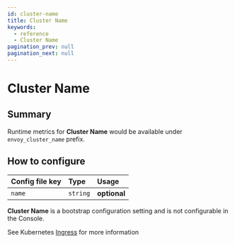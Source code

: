 ```yaml
---
id: cluster-name
title: Cluster Name
keywords:
  - reference
  - Cluster Name
pagination_prev: null
pagination_next: null
---
```



# Cluster Name

## Summary

Runtime metrics for **Cluster Name** would be available under `envoy_cluster_`_`name`_ prefix.

## How to configure

<Tabs>
<TabItem value="Core" label="Core">

| **Config file key** | **Type** | **Usage**    |
| :------------------ | :------- | :----------- |
| `name`              | `string` | **optional** |

</TabItem>
<TabItem value="Enterprise" label="Enterprise">

**Cluster Name** is a bootstrap configuration setting and is not configurable in the Console.

</TabItem>
<TabItem value="Kubernetes" label="Kubernetes">

See Kubernetes [Ingress](/docs/deploy/k8s/ingress#metrics) for more information

</TabItem>
</Tabs>

